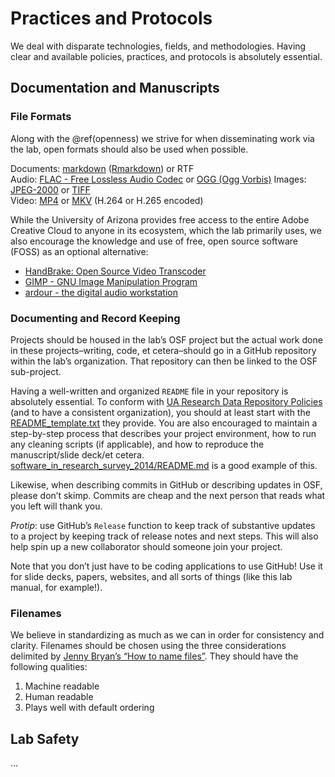 # Practices and Protocols {#protocols}

We deal with disparate technologies, fields, and methodologies. Having clear and available policies, practices, and protocols is absolutely essential.

## Documentation and Manuscripts {#docs-and-mans}

### File Formats {#fileformats}

Along with the \@ref(openness) we strive for when disseminating work via the lab, open formats should also be used when possible.

Documents: [markdown](https://www.markdownguide.org/cheat-sheet) ([Rmarkdown](https://uoepsy.github.io/usmr/cheatsheet/rmarkdown-2.0.pdf)) or RTF  
Audio: [FLAC - Free Lossless Audio Codec](https://xiph.org/flac/) or [OGG (Ogg Vorbis)](https://www.xiph.org/vorbis/)
Images: [JPEG-2000](https://jpeg.org/jpeg2000/index.html) or [TIFF](https://www.adobe.com/creativecloud/file-types/image/raster/tiff-file.html)  
Video: [MP4](https://en.wikipedia.org/wiki/MPEG-4_Part_14) or [MKV](https://en.wikipedia.org/wiki/Matroska) (H.264 or H.265 encoded)

While the University of Arizona provides free access to the entire Adobe Creative Cloud to anyone in its ecosystem, which the lab primarily uses, we also encourage the knowledge and use of free, open source software (FOSS) as an optional alternative:

+ [HandBrake: Open Source Video Transcoder](https://handbrake.fr/)
+ [GIMP - GNU Image Manipulation Program](https://www.gimp.org/)
+ [ardour - the digital audio workstation](https://ardour.org/)

### Documenting and Record Keeping {#documenting}

Projects should be housed in the lab's OSF project but the actual work done in these projects--writing, code, et cetera--should go in a GitHub repository within the lab's organization. That repository can then be linked to the OSF sub-project. 

Having a well-written and organized `README` file in your repository is absolutely essential. To conform with [UA Research Data Repository Policies](https://data.library.arizona.edu/data-management/best-practices/data-documentation-readme-metadata) (and to have a consistent organization), you should at least start with the [README_template.txt](https://osf.io/sj8xv/) they provide. You are also encouraged to maintain a step-by-step process that describes your project environment, how to run any cleaning scripts (if applicable), and how to reproduce the manuscript/slide deck/et cetera. [software_in_research_survey_2014/README.md](https://github.com/softwaresaved/software_in_research_survey_2014/blob/1.0/README.md) is a good example of this.

Likewise, when describing commits in GitHub or describing updates in OSF, please don't skimp. Commits are cheap and the next person that reads what you left will thank you.

*Protip*: use GitHub's `Release` function to keep track of substantive updates to a project by keeping track of release notes and next steps. This will also help spin up a new collaborator should someone join your project.

Note that you don't just have to be coding applications to use GitHub! Use it for slide decks, papers, websites, and all sorts of things (like this lab manual, for example!).

### Filenames

We believe in standardizing as much as we can in order for consistency and clarity. Filenames should be chosen using the three considerations delimited by [Jenny Bryan's "How to name files"](https://speakerdeck.com/jennybc/how-to-name-files?slide=4). They should have the following qualities:

1. Machine readable
1. Human readable
1. Plays well with default ordering

## Lab Safety

...